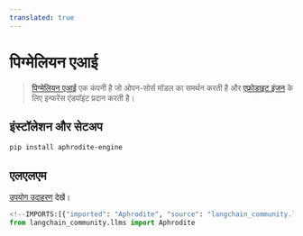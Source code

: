 ```yaml
---
translated: true
---
```


# पिग्मेलियन एआई

>[पिग्मेलियन एआई](https://pygmalion.chat/) एक कंपनी है जो ओपन-सोर्स मॉडल का समर्थन करती है और [एफ्रोडाइट इंजन](https://github.com/PygmalionAI/aphrodite-engine) के लिए इन्फरेंस एंडपॉइंट प्रदान करती है।

## इंस्टॉलेशन और सेटअप

```bash
pip install aphrodite-engine
```

## एलएलएम

[उपयोग उदाहरण](/docs/integrations/llms/aphrodite) देखें।

```python
<!--IMPORTS:[{"imported": "Aphrodite", "source": "langchain_community.llms", "docs": "https://api.python.langchain.com/en/latest/llms/langchain_community.llms.aphrodite.Aphrodite.html", "title": "PygmalionAI"}]-->
from langchain_community.llms import Aphrodite
```
